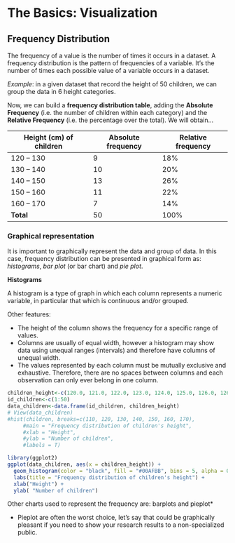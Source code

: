# The Basics: Visualization

## Frequency Distribution

The frequency of a value is the number of times it occurs in a dataset. A frequency distribution is the pattern of frequencies of a variable. It’s the number of times each possible value of a variable occurs in a dataset.

*Example*: in a given dataset that record the height of 50 children, we can group the data in 6 height categories.

Now, we can build a **frequency distribution table**, adding the **Absolute Frequency** (i.e. the number of children within each category) and the **Relative Frequency** (i.e. the percentage over the total). We will obtain...

| **Height (cm) of children** | **Absolute frequency** | **Relative frequency** |
|-----------------------------|------------------------|------------------------|
| 120 – 130                   | 9                      | 18%                    |
| 130 – 140                   | 10                     | 20%                    |
| 140 – 150                   | 13                     | 26%                    |
| 150 – 160                   | 11                     | 22%                    |
| 160 – 170                   | 7                      | 14%                    |
| **Total**                   | 50                     | 100%                   |

### Graphical representation

It is important to graphically represent the data and group of data. In this case, frequency distribution can be presented in graphical form as: *histograms*, *bar plot* (or bar chart) and *pie plot*.

**Histograms**

A histogram is a type of graph in which each column represents a numeric variable, in particular that which is continuous and/or grouped.

Other features:

- The height of the column shows the frequency for a specific range of values.
- Columns are usually of equal width, however a histogram may show data using unequal ranges (intervals) and therefore have columns of unequal width.
- The values represented by each column must be mutually exclusive and exhaustive. Therefore, there are no spaces between columns and each observation can only ever belong in one column.

```r
children_height<-c(120.0, 121.0, 122.0, 123.0, 124.0, 125.0, 126.0, 126.0, 126.0, 130.0, 130.0, 130.0, 130.0, 130.0, 135.0, 131.0, 136.0, 130.0, 138.0, 140.0, 144.0, 140.0, 143.0, 140.0, 140.0, 140.0, 140.0, 140.0, 140.0, 140.0, 141.0, 147.0, 150.0, 155.0, 150.0, 150.0, 150.1, 150.0, 151.0, 152.0, 150.0, 153.0, 156.0, 160.0, 167.0, 169.0, 161.0, 164.0, 163.0, 166.0)
id_children<-c(1:50)
data_children<-data.frame(id_children, children_height)
# View(data_children)
#hist(children, breaks=c(110, 120, 130, 140, 150, 160, 170), 
     #main = "Frequency distribution of children's height",
     #xlab = "Height",
     #ylab = "Number of children",
     #labels = T)

library(ggplot2)
ggplot(data_children, aes(x = children_height)) +
  geom_histogram(color = "black", fill = "#00AFBB", bins = 5, alpha = 0.5) +
  labs(title = "Frequency distribution of children's height") +
  xlab("Height") +
  ylab( "Number of children")
```
Other charts used to represent the frequency are: barplots and pieplot*



* Pieplot are often the worst choice, let's say that could be graphically pleasant if you need to show your research results to a non-specialized public. 
